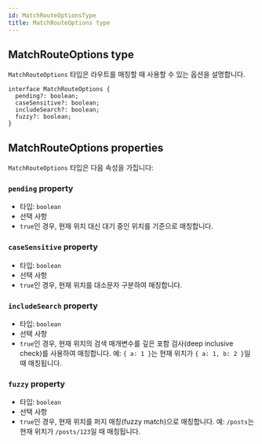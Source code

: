 ```yaml
---
id: MatchRouteOptionsType
title: MatchRouteOptions type
---
```


## MatchRouteOptions type

`MatchRouteOptions` 타입은 라우트를 매칭할 때 사용할 수 있는 옵션을 설명합니다.

```tsx
interface MatchRouteOptions {
  pending?: boolean;
  caseSensitive?: boolean;
  includeSearch?: boolean;
  fuzzy?: boolean;
}
```

## MatchRouteOptions properties

`MatchRouteOptions` 타입은 다음 속성을 가집니다:

### `pending` property

- 타입: `boolean`
- 선택 사항
- `true`인 경우, 현재 위치 대신 대기 중인 위치를 기준으로 매칭합니다.

### `caseSensitive` property

- 타입: `boolean`
- 선택 사항
- `true`인 경우, 현재 위치를 대소문자 구분하여 매칭합니다.

### `includeSearch` property

- 타입: `boolean`
- 선택 사항
- `true`인 경우, 현재 위치의 검색 매개변수를 깊은 포함 검사(deep inclusive check)를 사용하여 매칭합니다. 예: `{ a: 1 }`는 현재 위치가 `{ a: 1, b: 2 }`일 때 매칭됩니다.

### `fuzzy` property

- 타입: `boolean`
- 선택 사항
- `true`인 경우, 현재 위치를 퍼지 매칭(fuzzy match)으로 매칭합니다. 예: `/posts`는 현재 위치가 `/posts/123`일 때 매칭됩니다.
